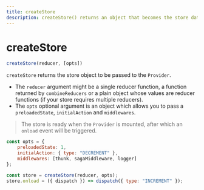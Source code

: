 ```yaml
---
title: createStore
description: createStore() returns an object that becomes the store data once passed to a Provider
---
```


# createStore

```javascript
createStore(reducer, [opts])
```

`createStore` returns the store object to be passed to the `Provider`.
* The `reducer` argument might be a single reducer function, a function returned by `combineReducers` or a plain object whose values are reducer functions (if your store requires multiple reducers).
* The `opts` optional argument is an object which allows you to pass a `preloadedState`, `initialAction` and `middlewares`.

> The store is ready when the `Provider` is mounted, after which an `onload` event will be triggered.

```javascript
const opts = {
    preloadedState: 1,
    initialAction: { type: "DECREMENT" },
    middlewares: [thunk, sagaMiddleware, logger]
};

const store = createStore(reducer, opts);
store.onload = ({ dispatch }) => dispatch({ type: "INCREMENT" });
```
